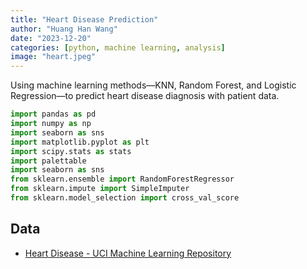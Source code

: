 ```yaml
---
title: "Heart Disease Prediction"
author: "Huang Han Wang"
date: "2023-12-20"
categories: [python, machine learning, analysis]
image: "heart.jpeg"
---
```


Using machine learning methods---KNN, Random Forest, and Logistic Regression---to predict heart disease diagnosis with patient data.

```python
import pandas as pd
import numpy as np
import seaborn as sns
import matplotlib.pyplot as plt
import scipy.stats as stats
import palettable
import seaborn as sns
from sklearn.ensemble import RandomForestRegressor
from sklearn.impute import SimpleImputer
from sklearn.model_selection import cross_val_score
```

## Data

-   [Heart Disease - UCI Machine Learning Repository](https://archive.ics.uci.edu/dataset/45/heart+disease)

```python

```

